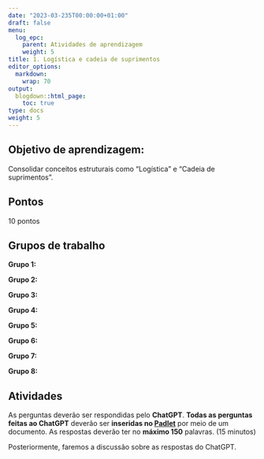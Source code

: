 ```yaml
---
date: "2023-03-235T00:00:00+01:00"
draft: false
menu:
  log_epc:
    parent: Atividades de aprendizagem
    weight: 5
title: 1. Logística e cadeia de suprimentos
editor_options: 
  markdown: 
    wrap: 70
output: 
  blogdown::html_page:
    toc: true
type: docs
weight: 5
---
```


## Objetivo de aprendizagem: 

Consolidar conceitos estruturais como "Logística" e "Cadeia de suprimentos". 

## Pontos

10 pontos

## Grupos de trabalho
**Grupo 1:**


**Grupo 2:**
 

**Grupo 3:** 
 

**Grupo 4:** 


**Grupo 5:** 
  

**Grupo 6:** 


**Grupo 7:** 
 

**Grupo 8:** 

## Atividades

As perguntas deverão ser respondidas pelo **ChatGPT**. **Todas as perguntas feitas ao ChatGPT** deverão ser **inseridas no [Padlet](https://padlet.com/renataoliveira/log-stica-5wbtv58i0fn7hduf)** por meio de um documento. As respostas deverão ter no **máximo 150** palavras. (15 minutos)

Posteriormente, faremos a discussão sobre as respostas do ChatGPT. 
